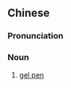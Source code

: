 {{also|中性笔}}
==Chinese==
{{zh-forms|s=中性笔|type=21}}

===Pronunciation===
{{zh-pron
|m=zhōngxìngbǐ
|cat=n
}}

===Noun===
{{zh-noun}}

# [[gel pen]]

{{zh-cat|Writing instruments}}